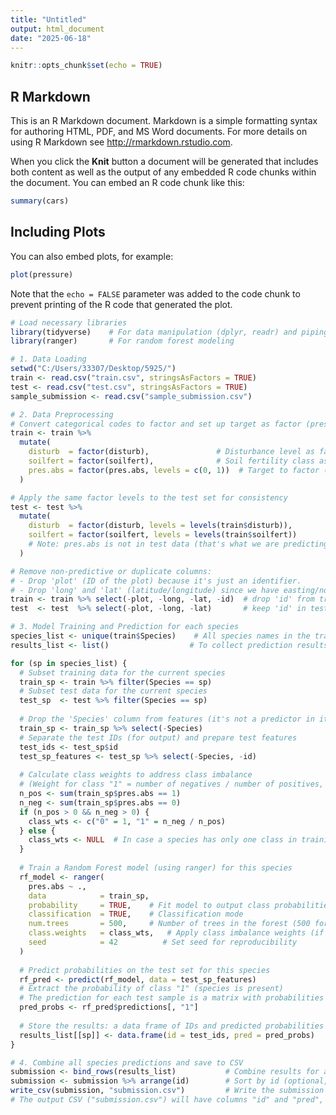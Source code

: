---
title: "Untitled"
output: html_document
date: "2025-06-18"
---

```{r setup, include=FALSE}
knitr::opts_chunk$set(echo = TRUE)
```

## R Markdown

This is an R Markdown document. Markdown is a simple formatting syntax for authoring HTML, PDF, and MS Word documents. For more details on using R Markdown see <http://rmarkdown.rstudio.com>.

When you click the **Knit** button a document will be generated that includes both content as well as the output of any embedded R code chunks within the document. You can embed an R code chunk like this:

```{r cars}
summary(cars)
```

## Including Plots

You can also embed plots, for example:

```{r pressure, echo=FALSE}
plot(pressure)
```

Note that the `echo = FALSE` parameter was added to the code chunk to prevent printing of the R code that generated the plot.
```{r}
# Load necessary libraries
library(tidyverse)    # For data manipulation (dplyr, readr) and piping
library(ranger)       # For random forest modeling

# 1. Data Loading
setwd("C:/Users/33307/Desktop/5925/")
train <- read.csv("train.csv", stringsAsFactors = TRUE)
test <- read.csv("test.csv", stringsAsFactors = TRUE)
sample_submission <- read.csv("sample_submission.csv")

# 2. Data Preprocessing
# Convert categorical codes to factor and set up target as factor (presence/absence)
train <- train %>%
  mutate(
    disturb  = factor(disturb),               # Disturbance level as factor
    soilfert = factor(soilfert),              # Soil fertility class as factor
    pres.abs = factor(pres.abs, levels = c(0, 1))  # Target to factor (0 = absent, 1 = present)
  )

# Apply the same factor levels to the test set for consistency
test <- test %>%
  mutate(
    disturb  = factor(disturb, levels = levels(train$disturb)),
    soilfert = factor(soilfert, levels = levels(train$soilfert))
    # Note: pres.abs is not in test data (that's what we are predicting)
  )

# Remove non-predictive or duplicate columns:
# - Drop 'plot' (ID of the plot) because it's just an identifier.
# - Drop 'long' and 'lat' (latitude/longitude) since we have easting/northing for location.
train <- train %>% select(-plot, -long, -lat, -id)  # drop 'id' from train as well (unique row ID not needed for modeling)
test  <- test  %>% select(-plot, -long, -lat)       # keep 'id' in test for output, drop other unnecessary columns

```

```{r}
# 3. Model Training and Prediction for each species
species_list <- unique(train$Species)    # All species names in the training data
results_list <- list()                  # To collect prediction results for each species

for (sp in species_list) {
  # Subset training data for the current species
  train_sp <- train %>% filter(Species == sp)
  # Subset test data for the current species
  test_sp  <- test %>% filter(Species == sp)
  
  # Drop the 'Species' column from features (it's not a predictor in its own model)
  train_sp <- train_sp %>% select(-Species)
  # Separate the test IDs (for output) and prepare test features
  test_ids <- test_sp$id
  test_sp_features <- test_sp %>% select(-Species, -id)
  
  # Calculate class weights to address class imbalance
  # (Weight for class "1" = number of negatives / number of positives, class "0" weight = 1)
  n_pos <- sum(train_sp$pres.abs == 1)
  n_neg <- sum(train_sp$pres.abs == 0)
  if (n_pos > 0 && n_neg > 0) {
    class_wts <- c("0" = 1, "1" = n_neg / n_pos)
  } else {
    class_wts <- NULL  # In case a species has only one class in training (not expected here)
  }
  
  # Train a Random Forest model (using ranger) for this species
  rf_model <- ranger(
    pres.abs ~ ., 
    data            = train_sp, 
    probability     = TRUE,    # Fit model to output class probabilities
    classification  = TRUE,    # Classification mode
    num.trees       = 500,     # Number of trees in the forest (500 for stability)
    class.weights   = class_wts,   # Apply class imbalance weights (if any)
    seed            = 42          # Set seed for reproducibility
  )
  
  # Predict probabilities on the test set for this species
  rf_pred <- predict(rf_model, data = test_sp_features)
  # Extract the probability of class "1" (species is present)
  # The prediction for each test sample is a matrix with probabilities for classes "0" and "1"
  pred_probs <- rf_pred$predictions[, "1"]
  
  # Store the results: a data frame of IDs and predicted probabilities for this species
  results_list[[sp]] <- data.frame(id = test_ids, pred = pred_probs)
}

```

```{r}
# 4. Combine all species predictions and save to CSV
submission <- bind_rows(results_list)           # Combine results for all species
submission <- submission %>% arrange(id)        # Sort by id (optional, for consistent order)
write_csv(submission, "submission.csv")         # Write the submission file (id, pred columns)
# The output CSV ("submission.csv") will have columns "id" and "pred", as required.

```

